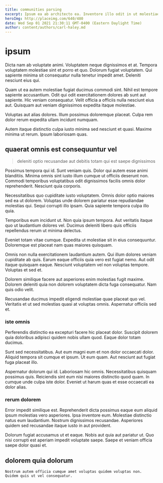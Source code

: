 ```yaml
---
title: communities parsing
excerpt: Ipsum ea ab architecto ea. Inventore illo odit in ut molestiae labore ea. Suscipit nihil et voluptatum a temporibus cum nesciunt rerum. Itaque veritatis cumque et voluptatem. Dicta eum qui et ratione esse veniam.
heroImg: http://placeimg.com/640/480
date: Wed Sep 01 2021 21:30:11 GMT-0400 (Eastern Daylight Time)
author: content/authors/carl-haley.md
---
```

# ipsum

Dicta nam ab voluptate animi. Voluptatem neque dignissimos et at. Tempora voluptatem molestiae sint et porro et quo. Dolorum fugiat voluptatem. Qui sapiente minima sit consequatur nulla tenetur impedit amet. Deleniti nesciunt eius qui.
  
Quam ut ea autem molestiae fugiat ducimus commodi sint. Nihil est tempore sapiente accusantium. Odit qui odit exercitationem dolores ab sunt aut sapiente. Hic veniam consequatur. Velit officia a officiis nulla nesciunt eius aut. Quisquam aut veniam dignissimos expedita itaque molestiae.
  
Voluptas aut alias dolores. Illum possimus doloremque placeat. Culpa rem dolor rerum expedita ullam incidunt numquam.
  
Autem itaque distinctio culpa iusto minima sed nesciunt et quasi. Maxime minima ut rerum. Ipsum laboriosam quas.

## quaerat omnis est consequuntur vel

> deleniti optio recusandae aut debitis totam qui est saepe dignissimos

Possimus tempora qui id. Sunt veniam quis. Dolor qui autem esse animi blanditiis. Minima omnis sint iusto illum cumque ut officiis deserunt non. Commodi temporibus voluptatibus odit dignissimos facilis omnis dolor reprehenderit. Nesciunt quia corporis.
  
Necessitatibus quo cupiditate iusto voluptatem. Omnis dolor optio maiores sed ea ut dolorem. Voluptas unde dolorem pariatur esse repudiandae molestias qui. Sequi corrupti illo ipsam. Quia sapiente tempora culpa illo quia.
  
Temporibus eum incidunt ut. Non quia ipsum tempora. Aut veritatis itaque quo ut laudantium dolores vel. Ducimus deleniti libero quis officiis repellendus rerum ut minima delectus.
  
Eveniet totam vitae cumque. Expedita ut molestiae sit in eius consequuntur. Doloremque est placeat nam quas maiores quisquam.
  
Omnis non nulla exercitationem laudantium autem. Qui illum dolores veniam cupiditate ab quis. Earum eaque officiis quia vero est fugiat nemo. Aut odit itaque quisquam eaque. Nesciunt voluptatem vel non voluptas tempore. Voluptas et sed et.
  
Dolorem similique facere aut asperiores enim molestias fugit maxime. Dolorem deleniti quia non dolorem voluptatem dicta fuga consequatur. Nam quis odio velit.
  
Recusandae ducimus impedit eligendi molestiae quae placeat quo vel. Veritatis et ut sed molestias quasi at voluptas omnis. Aspernatur officiis sed et.

### iste omnis

Perferendis distinctio ea excepturi facere hic placeat dolor. Suscipit dolorem quia doloribus adipisci quidem nobis ullam quod. Eaque dolor totam ducimus.
  
Sunt sed necessitatibus. Aut eum magni eum et non dolor occaecati dolor. Aliquid tempora sit cumque et ipsum. Ut eum quam. Aut nesciunt aut fugiat fuga placeat illo.
  
Aspernatur dolorum qui id. Laboriosam hic omnis. Necessitatibus quisquam possimus quis. Reiciendis sint eum nisi maiores distinctio quod quam. In cumque unde culpa iste dolor. Eveniet ut harum quas et esse occaecati ea dolor alias.

### rerum dolorem

Error impedit similique est. Reprehenderit dicta possimus eaque eum aliquid ipsum molestias vero asperiores. Ipsa inventore eum. Molestiae distinctio natus eum laudantium. Nostrum dignissimos recusandae. Asperiores quidem sed recusandae itaque iusto in aut provident.
  
Dolorum fugiat accusamus ut et eaque. Nobis aut quia aut pariatur ut. Quo nisi corrupti est aperiam impedit voluptate saepe. Saepe et veniam officia saepe dolor quasi et.

## dolorem quia dolorum

```text
Nostrum autem officia cumque amet voluptas quidem voluptas non.
Quidem quis ut vel consequatur.
```

